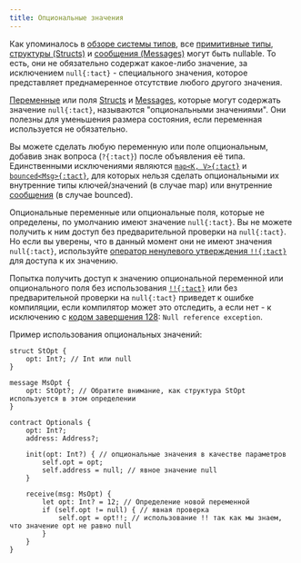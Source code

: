 ```yaml
---
title: Опциональные значения
---
```


Как упоминалось в [обзоре системы типов](/book/types#optionals), все [примитивные типы](/book/types#primitive-types), [структуры (Structs)](/book/structs-and-messages#structs) и [сообщения (Messages)](/book/structs-and-messages#messages) могут быть nullable. То есть, они не обязательно содержат какое-либо значение, за исключением `null{:tact}` - специального значения, которое представляет преднамеренное отсутствие любого другого значения.

[Переменные](/book/statements#let) или поля [Structs](/book/structs-and-messages#structs) и [Messages](/book/structs-and-messages#messages), которые могут содержать значение `null{:tact}`, называются "опциональными значениями". Они полезны для уменьшения размера состояния, если переменная используется не обязательно.

Вы можете сделать любую переменную или поле опциональным, добавив знак вопроса (`?{:tact}`) после объявления её типа. Единственными исключениями являются [`map<K, V>{:tact}`](/book/maps) и [`bounced<Msg>{:tact}`](/book/bounced), для которых нельзя сделать опциональными их внутренние типы ключей/значений (в случае map) или внутренние [сообщения](/book/structs-and-messages#messages) (в случае bounced).

Опциональные переменные или опциональные поля, которые не определены, по умолчанию имеют значение `null{:tact}`. Вы не можете получить к ним доступ без предварительной проверки на `null{:tact}`. Но если вы уверены, что в данный момент они не имеют значения `null{:tact}`, используйте [оператор ненулевого утверждения `!!{:tact}`](/book/operators#unary-non-null-assert) для доступа к их значению.

Попытка получить доступ к значению опциональной переменной или опционального поля без использования [`!!{:tact}`](/book/operators#unary-non-null-assert) или без предварительной проверки на `null{:tact}` приведет к ошибке компиляции, если компилятор может это отследить, а если нет - к исключению с [кодом завершения 128](/book/exit-codes#128): `Null reference exception`.

Пример использования опциональных значений:

```tact
struct StOpt {
    opt: Int?; // Int или null
}

message MsOpt {
    opt: StOpt?; // Обратите внимание, как структура StOpt используется в этом определении
}

contract Optionals {
    opt: Int?;
    address: Address?;

    init(opt: Int?) { // опциональные значения в качестве параметров
        self.opt = opt;
        self.address = null; // явное значение null
    }

    receive(msg: MsOpt) {
        let opt: Int? = 12; // Определение новой переменной
        if (self.opt != null) { // явная проверка
            self.opt = opt!!; // использование !! так как мы знаем, что значение opt не равно null
        }
    }
}
```
